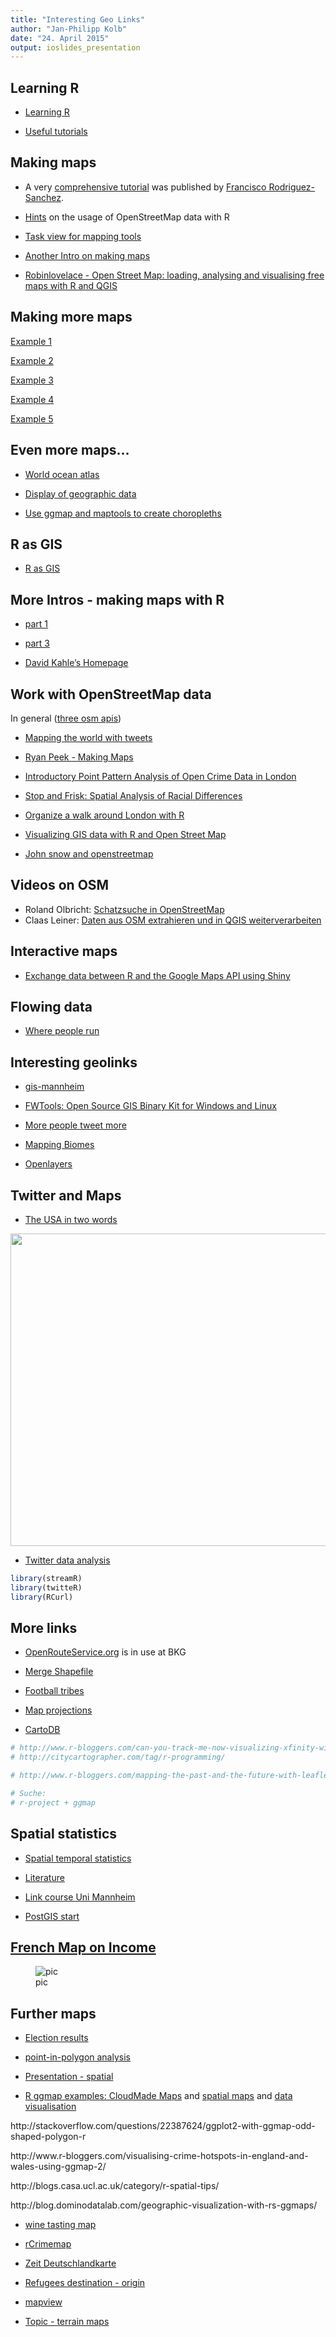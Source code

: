 ```yaml
---
title: "Interesting Geo Links"
author: "Jan-Philipp Kolb"
date: "24. April 2015"
output: ioslides_presentation
---
```


## Learning R

- [Learning R](https://learnr.wordpress.com/)

- [Useful tutorials](http://robjhyndman.com/hyndsight/useful-tutorials/)


## Making maps

- A very [comprehensive tutorial](http://pakillo.github.io/R-GIS-tutorial) was published by [Francisco Rodriguez-Sanchez](https://sites.google.com/site/rodriguezsanchezf/). 

- [Hints](http://giswerk.org/) on the usage of OpenStreetMap data with R

- [Task view for mapping tools](https://github.com/ropensci/maptools)

- [Another Intro on making maps](http://www.molecularecologist.com/2012/09/making-maps-with-r/)

- [Robinlovelace - Open Street Map: loading, analysing and visualising free maps with R and QGIS](https://github.com/Robinlovelace/osm-tutorial/blob/master/osm.Rmd)


## Making more maps

[Example 1](http://www.r-bloggers.com/reot-empirical-orthogonal-teleconnections-in-r/)

[Example 2](http://blog.revolutionanalytics.com/2013/08/visualizing-katrinas-strongest-winds-with-r.html)

[Example 3](http://www.r-bloggers.com/here-comes-the-sun/)

[Example 4](http://www.r-bloggers.com/maps-of-solar-radiation/)

[Example 5](http://www.r-bloggers.com/choropleths-made-easy/)

## Even more maps...

- [World ocean atlas](http://www.r-bloggers.com/comparing-world-ocean-atlases-2013-and-2013v2/)

- [Display of geographic data](http://www.r-bloggers.com/display-of-geographic-data-in-r/)

- [Use ggmap and maptools to create choropleths](http://www.milanor.net/blog/?p=634)

## R as GIS

- [R as GIS](http://www.r-bloggers.com/r-an-integrated-statistical-programming-environment-and-gis/)

## More Intros - making maps with R

- [part 1](http://procomun.wordpress.com/2012/02/18/maps_with_r_1/)
- [part 3](http://procomun.wordpress.com/2012/02/23/maps_with_r_3/)

- [David Kahle's Homepage](https://sites.google.com/site/davidkahle/ggmap)

## Work with OpenStreetMap data

In general ([three osm apis](http://www.d-mueller.de/blog/open-streetmap-api-tutorial-umkreissuche/))

- [Mapping the world with tweets](http://rcrastinate.blogspot.de/)

- [Ryan Peek - Making Maps](file:///D:/Dropbox/RForschung/SpatialCourse/Rcode/makingmaps/makingmaps.html)

- [Introductory Point Pattern Analysis of Open Crime Data in London](http://r-video-tutorial.blogspot.de/2015/05/introductory-point-pattern-analysis-of.html)

- [Stop and Frisk: Spatial Analysis of Racial Differences](http://www.r-bloggers.com/stop-and-frisk-spatial-analysis-of-racial-discrepancies/)

- [Organize a walk around London with R ](http://www.r-bloggers.com/organize-a-walk-around-london-with-r/)

- [Visualizing GIS data with R and Open Street Map](http://www.r-bloggers.com/visualizing-gis-data-with-r-and-open-street-map/>)

- [John snow and openstreetmap](http://www.r-bloggers.com/john-snow-and-openstreetmap/)

## Videos on OSM

- Roland Olbricht: [Schatzsuche in OpenStreetMap](https://www.youtube.com/watch?v=VJItOHImN7A&noredirect=1)
- Claas Leiner: [Daten aus OSM extrahieren und in QGIS weiterverarbeiten](https://www.youtube.com/watch?v=VhGeaTBfFuA)

## Interactive maps

- [Exchange data between R and the Google Maps API using Shiny](http://r-video-tutorial.blogspot.ch/2015/05/exchange-data-between-r-and-google-maps.html)

## Flowing data

- [Where people run](http://flowingdata.com/2014/02/05/where-people-run/)

## Interesting geolinks

- [gis-mannheim](http://www.gis-mannheim.de/)

- [FWTools: Open Source GIS Binary Kit for Windows and Linux](http://fwtools.maptools.org/)

- [More people tweet more](http://rcrastinate.blogspot.de/2013/10/no-surprises-more-people-tweet-more.html)

- [Mapping Biomes](http://joewheatley.net/mapping-biomes/)

- [Openlayers](http://openlayers.org/en/v3.2.0/doc/tutorials/introduction.html)


## Twitter and Maps

- [The USA in two words](https://aschinchon.wordpress.com/2015/02/20/the-united-states-in-two-words/)

<img src="https://aschinchon.files.wordpress.com/2015/02/states-in-two-words-v2.jpeg?w=906&h=453" width="900x" height="500x">

- [Twitter data analysis](http://statistik-stuttgart.de/r-twitter-data-analysis/)

```r
library(streamR)
library(twitteR)
library(RCurl)
```



## More links

- [OpenRouteService.org](http://openrouteservice.org/?lang=de) is in use at BKG

- [Merge Shapefile](http://www.r-bloggers.com/how-to-merge-a-shapefile-and-set-the-encoding-with-r/)

- [Football tribes](http://theinformationcapital.com/project/football-tribes/)

- [Map projections](http://psychologist590.rssing.com/chan-35984540/all_p2.html)

- [CartoDB](https://cartodb.com/)

```r
# http://www.r-bloggers.com/can-you-track-me-now-visualizing-xfinity-wi-fi-hotspot-coverage-part-1/
# http://citycartographer.com/tag/r-programming/

# http://www.r-bloggers.com/mapping-the-past-and-the-future-with-leaflet/

# Suche:
# r-project + ggmap

```

## Spatial statistics

- [Spatial temporal statistics](http://www.r-bloggers.com/spatio-temporal-kriging-in-r/)

- [Literature](http://eprints.ncrm.ac.uk/3295/)

- [Link course Uni Mannheim](http://www.uni-mannheim.de/io/austauschstudium_in_mannheim/course_catalogues/course_catalogue_hws_2015/sowi_bachelor_englisch/index.html)

- [PostGIS start](http://forum.openstreetmap.org/viewtopic.php?id=21810)

## [French Map on Income](http://blog.revolutionanalytics.com/2011/12/mapping-prosperity-in-france-with-r.html)

![pic](http://revolution-computing.typepad.com/.a/6a010534b1db25970b01675eaaae05970b-800wi)

## Further maps

- [Election results](https://github.com/offensivepolitics/chicago-mayor-2011)

- [point-in-polygon analysis](https://community.dev.hp.com/t5/Vertica-Blog/Using-Geospatial-Data-to-Perform-a-Spatial-Analysis-with-HP/ba-p/229735)

- [Presentation - spatial](http://de.slideshare.net/ruoccoma/big-datacourse)

- [R ggmap examples: CloudMade Maps](http://statmatt.com/r-ggmap-examples-cloudmade-maps/)
 and [spatial maps](http://statmatt.com/r-ggmap-examples-plot-overlay-spatial-data/) and [data visualisation](http://statmatt.com/data-visualization/)
 
http://stackoverflow.com/questions/22387624/ggplot2-with-ggmap-odd-shaped-polygon-r

http://www.r-bloggers.com/visualising-crime-hotspots-in-england-and-wales-using-ggmap-2/

http://blogs.casa.ucl.ac.uk/category/r-spatial-tips/

http://blog.dominodatalab.com/geographic-visualization-with-rs-ggmaps/
  

- [wine tasting map](http://www.r-bloggers.com/a-napa-valley-wine-tasting-map-made-with-r-and-ggmap/)

- [rCrimemap](https://github.com/woobe/rCrimemap)

- [Zeit Deutschlandkarte](http://www.zeit.de/serie/deutschlandkarte)

- [Refugees destination - origin](http://pejl.svt.se/flyktingstrommar-en/?utm_content=buffer97b11&utm_medium=social&utm_source=facebook.com&utm_campaign=buffer#ru2010)

- [mapview](http://environmentalinformatics-marburg.github.io/web-presentations/20150723_mapView.html)

- [Topic - terrain maps](http://www.innovativegis.com/basis/mapanalysis/Topic26/Topic26.htm)